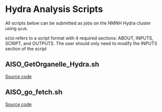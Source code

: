 # Hydra Analysis Scripts
All scripts below can be submitted as jobs on the NMNH Hydra cluster using `qsub`. 

::: {.callout-note}
`AISO` refers to a script format with 4 required sections: ABOUT, INPUTS, SCRIPT, and OUTPUTS.
The user should only need to modify the INPUTS section of the script
:::

## AISO_GetOrganelle_Hydra.sh
[Source code](https://github.com/dmacguigan/SI-Ocean-DNA/blob/main/scripts/Hydra/AISO_GetOrganelle_Hydra.sh)

## AISO_go_fetch.sh
[Source code](https://github.com/dmacguigan/SI-Ocean-DNA/blob/main/scripts/Hydra/AISO_go_fetch.sh)
